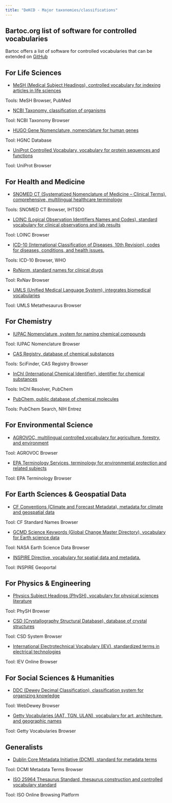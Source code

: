 ```yaml
---
title: "DeKCD - Major taxonomies/classifications"
---
```


## Bartoc.org list of software for controlled vocabularies

Bartoc offers a list of software for controlled vocabularies that can be extended on [GitHub](https://github.com/gbv/bartoc.org/wiki/Software-for-controlled-vocabularies)

## For Life Sciences

* [MeSH (Medical Subject Headings), controlled vocabulary for indexing articles in life sciences](https://meshb.nlm.nih.gov/)
        
Tools: MeSH Browser, PubMed

* [NCBI Taxonomy, classification of organisms](https://www.ncbi.nlm.nih.gov/taxonomy)
        
Tool: NCBI Taxonomy Browser

* [HUGO Gene Nomenclature, nomenclature for human genes](https://www.genenames.org/)

Tool: HGNC Database

* [UniProt Controlled Vocabulary, vocabulary for protein sequences and functions](https://www.uniprot.org/)

Tool: UniProt Browser

## For Health and Medicine

* [SNOMED CT (Systematized Nomenclature of Medicine -- Clinical Terms), comprehensive, multilingual healthcare terminology](https://www.snomed.org/)
        
Tools: SNOMED CT Browser, IHTSDO

* [LOINC (Logical Observation Identifiers Names and Codes), standard vocabulary for clinical observations and lab results](https://loinc.org/)

Tool: LOINC Browser

* [ICD-10 (International Classification of Diseases, 10th Revision), codes for diseases, conditions, and health issues.](https://icd.who.int/browse10/)

Tools: ICD-10 Browser, WHO

* [RxNorm, standard names for clinical drugs](https://www.nlm.nih.gov/research/umls/rxnorm/)

Tool: RxNav Browser

* [UMLS (Unified Medical Language System), integrates biomedical vocabularies](https://www.nlm.nih.gov/research/umls/)

Tool: UMLS Metathesaurus Browser

## For Chemistry

* [IUPAC Nomenclature, system for naming chemical compounds](https://iupac.org/what-we-do/nomenclature/)
 
Tool: IUPAC Nomenclature Browser

* [CAS Registry, database of chemical substances](https://www.cas.org/)

Tools: SciFinder, CAS Registry Browser

* [InChI (International Chemical Identifier), identifier for chemical substances](https://www.inchi-trust.org/)

Tools: InChI Resolver, PubChem

* [PubChem, public database of chemical molecules](https://pubchem.ncbi.nlm.nih.gov/)

Tools: PubChem Search, NIH Entrez

## For Environmental Science

* [AGROVOC, multilingual controlled vocabulary for agriculture, forestry, and environment](https://agrovoc.fao.org/)

Tool: AGROVOC Browser

* [EPA Terminology Services, terminology for environmental protection and related subjects](https://www.epa.gov/tsca-inventory)

Tool: EPA Terminology Browser

## For Earth Sciences & Geospatial Data

* [CF Conventions (Climate and Forecast Metadata), metadata for climate and geospatial data](https://cfconventions.org/)

Tool: CF Standard Names Browser

* [GCMD Science Keywords (Global Change Master Directory), vocabulary for Earth science data](https://gcmd.earthdata.nasa.gov/)

Tool: NASA Earth Science Data Browser

* [INSPIRE Directive, vocabulary for spatial data and metadata.](https://inspire.ec.europa.eu/)

Tool: INSPIRE Geoportal

## For Physics & Engineering

* [Physics Subject Headings (PhySH), vocabulary for physical sciences literature](https://physh.aps.org/)

Tool: PhySH Browser

* [CSD (Crystallography Structural Database), database of crystal structures](https://www.ccdc.cam.ac.uk/)

Tool: CSD System Browser

* [International Electrotechnical Vocabulary (IEV), standardized terms in electrical technologies](https://www.electropedia.org/)

Tool: IEV Online Browser

## For Social Sciences & Humanities

* [DDC (Dewey Decimal Classification),  classification system for organizing knowledge](https://www.oclc.org/dewey/)

Tool: WebDewey Browser

* [Getty Vocabularies (AAT, TGN, ULAN), vocabulary for art, architecture, and geographic names](http://www.getty.edu/research/tools/vocabularies/)

Tool: Getty Vocabularies Browser

## Generalists

* [Dublin Core Metadata Initiative (DCMI), standard for metadata terms](http://dublincore.org/)

Tool: DCMI Metadata Terms Browser

* [ISO 25964 Thesaurus Standard, thesaurus construction and controlled vocabulary standard](https://www.iso.org/standard/53657.html)

Tool: ISO Online Browsing Platform